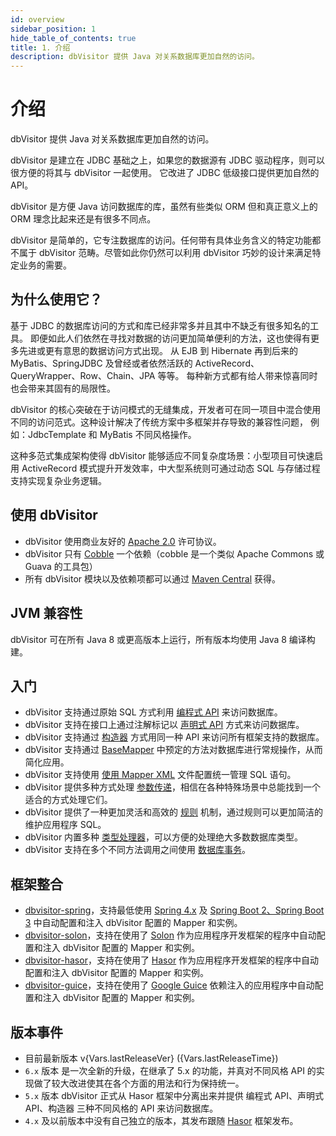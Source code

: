 ```yaml
---
id: overview
sidebar_position: 1
hide_table_of_contents: true
title: 1. 介绍
description: dbVisitor 提供 Java 对关系数据库更加自然的访问。
---
```


# 介绍

dbVisitor 提供 Java 对关系数据库更加自然的访问。

dbVisitor 是建立在 JDBC 基础之上，如果您的数据源有 JDBC 驱动程序，则可以很方便的将其与 dbVisitor 一起使用。
它改进了 JDBC 低级接口提供更加自然的 API。

dbVisitor 是方便 Java 访问数据库的库，虽然有些类似 ORM 但和真正意义上的 ORM 理念比起来还是有很多不同点。

dbVisitor 是简单的，它专注数据库的访问。任何带有具体业务含义的特定功能都不属于 dbVisitor 范畴。尽管如此你仍然可以利用 dbVisitor 巧妙的设计来满足特定业务的需要。

## 为什么使用它？

基于 JDBC 的数据库访问的方式和库已经非常多并且其中不缺乏有很多知名的工具。
即便如此人们依然在寻找对数据的访问更加简单便利的方法，这也使得有更多先进或更有意思的数据访问方式出现。
从 EJB 到 Hibernate 再到后来的 MyBatis、SpringJDBC 及曾经或者依然活跃的 ActiveRecord、QueryWrapper、Row、Chain、JPA 等等。
每种新方式都有给人带来惊喜同时也会带来其固有的局限性。

dbVisitor 的核心突破在于访问模式的无缝集成，开发者可在同一项目中混合使用不同的访问范式。这种设计解决了传统方案中多框架并存导致的兼容性问题，
例如：JdbcTemplate 和 MyBatis 不同风格操作。

这种多范式集成架构使得 dbVisitor 能够适应不同复杂度场景：小型项目可快速启用 ActiveRecord 模式提升开发效率，中大型系统则可通过动态 SQL 与存储过程支持实现复杂业务逻辑。

## 使用 dbVisitor

- dbVisitor 使用商业友好的 [Apache 2.0](https://www.apache.org/licenses/LICENSE-2.0.html) 许可协议。
- dbVisitor 只有 [Cobble](https://gitee.com/zycgit/cobble) 一个依赖（cobble 是一个类似 Apache Commons 或 Guava 的工具包）
- 所有 dbVisitor 模块以及依赖项都可以通过 [Maven Central](https://central.sonatype.com/search?q=dbvisitor) 获得。

## JVM 兼容性

dbVisitor 可在所有 Java 8 或更高版本上运行，所有版本均使用 Java 8 编译构建。

## 入门

- dbVisitor 支持通过原始 SQL 方式利用 [编程式 API](./api/program_api) 来访问数据库。
- dbVisitor 支持在接口上通过注解标记以 [声明式 API](./api/declarative_api) 方式来访问数据库。
- dbVisitor 支持通过 [构造器](./api/lambda_api) 方式用同一种 API 来访问所有框架支持的数据库。
- dbVisitor 支持通过 [BaseMapper](./api/base_mapper) 中预定的方法对数据库进行常规操作，从而简化应用。
- dbVisitor 支持使用 [使用 Mapper XML](./api/file_mapper) 文件配置统一管理 SQL 语句。
- dbVisitor 提供多种方式处理 [参数传递](./args/about)，相信在各种特殊场景中总能找到一个适合的方式处理它们。
- dbVisitor 提供了一种更加灵活和高效的 [规则](./rules/about) 机制，通过规则可以更加简洁的维护应用程序 SQL。
- dbVisitor 内置多种 [类型处理器](./types/about)，可以方便的处理绝大多数数据库类型。
- dbVisitor 支持在多个不同方法调用之间使用 [数据库事务](./transaction/about)。

## 框架整合

- [dbvisitor-spring](./yourproject/with_spring)，支持最低使用 [Spring 4.x](https://spring.io/projects/spring-framework) 及 [Spring Boot 2、Spring Boot 3](https://spring.io/projects/spring-boot) 中自动配置和注入 dbVisitor 配置的 Mapper 和实例。
- [dbvisitor-solon](./yourproject/with_solon)，支持在使用了 [Solon](https://solon.noear.org/) 作为应用程序开发框架的程序中自动配置和注入 dbVisitor 配置的 Mapper 和实例。
- [dbvisitor-hasor](./yourproject/with_hasor)，支持在使用了 [Hasor](https://www.hasor.net/) 作为应用程序开发框架的程序中自动配置和注入 dbVisitor 配置的 Mapper 和实例。
- [dbvisitor-guice](./yourproject/with_guice)，支持在使用了 [Google Guice](https://github.com/google/guice) 依赖注入的应用程序中自动配置和注入 dbVisitor 配置的 Mapper 和实例。

## 版本事件

- 目前最新版本 v{Vars.lastReleaseVer} ({Vars.lastReleaseTime})
- `6.x` 版本 是一次全新的升级，在继承了 5.x 的功能，并真对不同风格 API 的实现做了较大改进使其在各个方面的用法和行为保持统一。
- `5.x` 版本 dbVisitor 正式从 Hasor 框架中分离出来并提供 编程式 API、声明式 API、构造器 三种不同风格的 API 来访问数据库。
- `4.x` 及以前版本中没有自己独立的版本，其发布跟随 [Hasor](https://www.hasor.net/) 框架发布。
